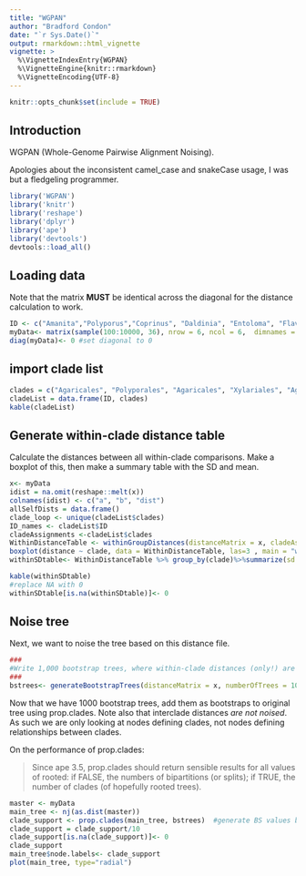 ```yaml
---
title: "WGPAN"
author: "Bradford Condon"
date: "`r Sys.Date()`"
output: rmarkdown::html_vignette
vignette: >
  %\VignetteIndexEntry{WGPAN}
  %\VignetteEngine{knitr::rmarkdown}
  %\VignetteEncoding{UTF-8}
---
```

```r
knitr::opts_chunk$set(include = TRUE)
```

## Introduction

WGPAN (Whole-Genome Pairwise Alignment Noising).

Apologies about the inconsistent camel_case and snakeCase usage, I was but a fledgeling programmer.

```r
library('WGPAN')
library('knitr')
library('reshape')
library('dplyr')
library('ape')
library('devtools')
devtools::load_all()
```


## Loading data

Note that the matrix **MUST** be identical across the diagonal for the distance calculation to work.

```r
ID <- c("Amanita","Polyporus","Coprinus", "Daldinia", "Entoloma", "Flaviporus")
myData<- matrix(sample(100:10000, 36), nrow = 6, ncol = 6,  dimnames = list(ID, ID)) 
diag(myData)<- 0 #set diagonal to 0

```

## import clade list
```r

clades = c("Agaricales", "Polyporales", "Agaricales", "Xylariales", "Agaricales", "Polyporales")
cladeList = data.frame(ID, clades)
kable(cladeList)
```

## Generate within-clade distance table
Calculate the distances between all within-clade comparisons.  Make a boxplot of this, then make a summary table with the SD and mean.

```r
x<- myData
idist = na.omit(reshape::melt(x))
colnames(idist) <- c("a", "b", "dist")
allSelfDists = data.frame()
clade_loop <- unique(cladeList$clades)
ID_names <- cladeList$ID
cladeAssignments <-cladeList$clades
WithinDistanceTable <- withinGroupDistances(distanceMatrix = x, cladeAssignments = cladeAssignments, ID_names = ID_names)
boxplot(distance ~ clade, data = WithinDistanceTable, las=3 , main = "within-clade distances 1-11-17", ylab = "SNPs/MB" )
withinSDtable<- WithinDistanceTable %>% group_by(clade)%>%summarize(sd = sd(distance), mean = mean(distance))

kable(withinSDtable)
#replace NA with 0
withinSDtable[is.na(withinSDtable)]<- 0

```


## Noise tree

Next, we want to noise the tree based on this distance file.

```r
###
#Write 1,000 bootstrap trees, where within-clade distances (only!) are noised by the normal distribution with SD= that clade's within SD.
###
bstrees<- generateBootstrapTrees(distanceMatrix = x, numberOfTrees = 1000, withinSDtable= withinSDtable, cladeAssignments = cladeAssignments, ID_names = ID_names)

```

Now that we have 1000 bootstrap trees, add them as bootstraps to original tree using prop.clades.
Note also that interclade distances *are not noised*.  As such we are only looking at nodes defining clades, not nodes defining relationships between clades.


On the performance of prop.clades:

>Since ape 3.5, prop.clades should return sensible results for all values of rooted: if FALSE, the
numbers of bipartitions (or splits); if TRUE, the number of clades (of hopefully rooted trees).



```r
master <- myData
main_tree <- nj(as.dist(master))
clade_support <- prop.clades(main_tree, bstrees)  #generate BS values based on trees
clade_support = clade_support/10
clade_support[is.na(clade_support)]<- 0
clade_support
main_tree$node.labels<- clade_support 
plot(main_tree, type="radial")
```

